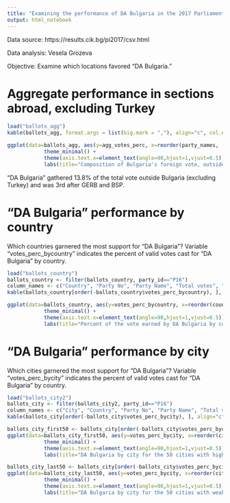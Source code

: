 ```yaml
---
title: "Examining the performance of DA Bulgaria in the 2017 Parliamentary elections outside Bulgaria"
output: html_notebook
---
```


Data source: https://results.cik.bg/pi2017/csv.html 

Data analysis: Vesela Grozeva

Objective: Examine which locations favored "DA Bulgaria." 

# Aggregate performance in sections abroad, excluding Turkey


```r
load("ballots_agg")
kable(ballots_agg, format.args = list(big.mark = ","), align="c", col.names=c("Valid votes", "Votes per party", "Party No", "Party Name", "Percentage of valid votes")) 

```

```r
ggplot(data=ballots_agg, aes(y=agg_votes_perc, x=reorder(party_names, -agg_votes_perc))) + geom_bar(stat="identity") + 
            theme_minimal() + 
            theme(axis.text.x=element_text(angle=90,hjust=1,vjust=0.5)) +
            labs(title="Composition of Bulgaria's foreign vote, outside of Turkey", x="Party", y="Percent of valid votes cast")
```

"DA Bulgaria" gathered 13.8% of the total vote outside Bulgaria (excluding Turkey) and was 3rd after GERB and BSP.

# "DA Bulgaria" performance by country

Which countries garnered the most support for "DA Bulgaria"? Variable "votes_perc_bycountry" indicates the percent of valid votes cast for 
"DA Bulgaria" by country. 

```r
load("ballots_country")
ballots_country <- filter(ballots_country, party_id=="P16")
column_names <- c("Country", "Party No", "Party Name", "Total votes", "Valid votes", "Votes per party", "Percentage of valid votes" )
kable(ballots_country[order(-ballots_country$votes_perc_bycountry), ], align="c", col.names=column_names)
```

```r
ggplot(data=ballots_country, aes(y=votes_perc_bycountry, x=reorder(country, -votes_perc_bycountry))) + geom_bar(stat="identity") + 
            theme_minimal() + 
            theme(axis.text.x=element_text(angle=90,hjust=1,vjust=0.5)) +
            labs(title="Percent of the vote earned by DA Bulgaria by country", x="Party", y="Percent of valid votes cast")
```

# "DA Bulgaria" performance by city

Which cities garnered the most support for "DA Bulgaria"? Variable "votes_perc_bycity" indicates the percent of valid votes cast for 
"DA Bulgaria" by country. 

```r
load("ballots_city2")
ballots_city <- filter(ballots_city2, party_id=="P16")
column_names <- c("City", "Country", "Party No", "Party Name", "Total votes", "Valid votes", "Votes per party", "Percentage of valid votes" ) 
kable(ballots_city[order(-ballots_city$votes_perc_bycity), ], align="c", col.names = column_names) 
```


```r
ballots_city_first50 <- ballots_city[order(-ballots_city$votes_perc_bycity), ][c(1:50) , ]
ggplot(data=ballots_city_first50, aes(y=votes_perc_bycity, x=reorder(city, -votes_perc_bycity))) + geom_bar(stat="identity") + 
            theme_minimal() + 
            theme(axis.text.x=element_text(angle=90,hjust=1,vjust=0.5)) +
            labs(title="DA Bulgaria by city for the 50 cities with highest support", x="Party", y="Percent of valid votes cast")
```


```r
ballots_city_last50 <- ballots_city[order(-ballots_city$votes_perc_bycity), ][c(242:292) , ]
ggplot(data=ballots_city_last50, aes(y=votes_perc_bycity, x=reorder(city, -votes_perc_bycity))) + geom_bar(stat="identity") + 
            theme_minimal() + 
            theme(axis.text.x=element_text(angle=90,hjust=1,vjust=0.5)) +
            labs(title="DA Bulgaria by city for the 50 cities with weakest support", x="Party", y="Percent of valid votes cast")
```


